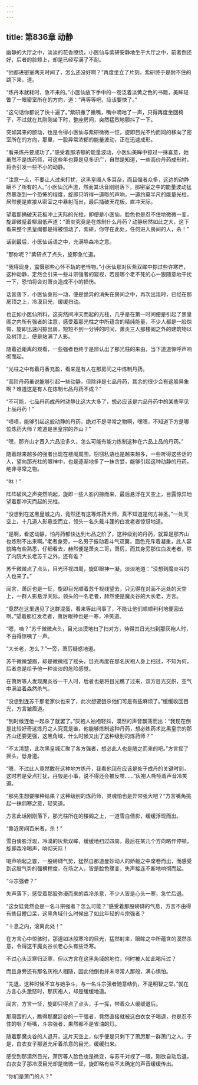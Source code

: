 ```yaml
---
---
---
```

title: 第836章 动静
---



幽静的大厅之中，淡淡的花香缭绕，小医仙与紫研安静地坐于大厅之中，前者倒还好，后者的脸颊上，却是已经写满了不耐。

“他都进密室两天时间了，怎么还没好啊？”再度坐立了片刻，紫研终于是耐不住的跳下来，道。

“炼丹本就耗时，急不来的。”小医仙放下手中的一卷泛着淡黄之色的书籍，美眸轻瞥了一眼密室所在的方向，道：“再等等吧，应该要快了。”

“这句话你都说了快十遍了。”紫研撇了撇嘴，嘴中嘀咕了一声，只得再度坐回椅子，不过就在其刚刚坐下时，整座房间，突然猛烈地颤抖了一下。

突如其来的颤动，也是令得小医仙与紫研微微一怔，旋即目光不约而同的移向了密室所在的方向，那里，一股异常浓郁的能量波动，正在迅速成形。

“看来炼丹要成功了。”感受着那浓郁的能量波动，小医仙美眸中掠过一抹喜意，她虽然不是炼药师，可这些年也算是见多识广，自然是知道，一些高价丹药成形时，将会引发一些不小的动静。

“注意一点，不要让人过来打扰，这黑皇阁人多耳杂，而且强者众多，这边的动静瞒不了所有的人。”小医仙沉声道，然而其话音刚刚落下，那密室之中的能量波动猛然暴涨到一个恐怖的程度，旋即只听得一道嘭的声响，一道约莫半尺的能量光柱，居然便是直接从密室之中暴射而出，最后捅破天花板，直冲天际。

望着那捅破天花板冲上天际的光柱，即便是小医仙，脸色也是忍不住地微微一变，旋即微蹙着柳眉低声道：“萧炎究竟是在炼制什么丹药？动静居然如此之大，这下看来整个黑皇阁都是得被惊动了，紫研，你守在此处，任何进入房间的人，杀！”

话到最后，小医仙话语之中，充满导森冷之意。

“那你呢？”紫研点了点头，旋即急忙道。

“我得现身，震慑那些心怀不轨的老怪物。”小医仙那对灰紫双眸中掠过些许寒芒，这种动静，定然会引来一些斗宗强者的窥视，若是哪个老不死的心一狠随意地干扰一下，恐怕将会对萧炎造成不小的损伤。

话音落下，小医仙身形一动，便是诡异的消失在房间之中，再次出现时，已经在那房顶之上，冷漠目光，缓缓扫动。

也正如小医仙所料，这突然间冲天而起的光柱，几乎是在第一时间便是引起了黑皇阁之内所有强者的注意，感受着那光柱之中所蕴含的精纯能量，不少人都是一脸惊愕，旋即迅速闪掠出房，短短不到一分钟的时间，萧炎三人那楼阁之外的建筑物以及树顶上，便是站满了人影。

随着近距离的观看，一些强者也终于是辨认出了那光柱的来由，当下道道惊呼声响彻而起。

“光柱之中有着丹香充盈，看来是有人在那房间之中炼制丹药。

“高阶丹药虽说能够引起一些动静，但除非是七品丹药，其余的很少会有这般异象啊？难道这是有人在炼制七品丹药不成？”

“不可能，七品丹药成丹时动静比这大大多了，想必应该是六品丹药中的某些罕见上品丹药！”

“啧啧，能够引起这般动静的丹药，绝对不是寻常之物啊，嘿嘿，不知道下方是哪位炼药大师？难道是黑皇宗的齐山？”

“嘿，那齐山才晋入六品没多久，怎么可能有能力炼制这种在六品上品的丹药。”

随着越来越多的强者出现在楼阁周围，窃窃私语也是越来越多，一些听得这些话的人，望向那光柱的眼神中，也是逐渐地多了一抹贪婪，能够引起这种动静的丹药，绝非寻常之物。

“咻！”

阵阵破风之声突然响起，旋即一些人影闪掠而来，最后悬浮在天空上，目露惊异地望着那冲天而起的光柱。

“没想到在这黑皇城之内，竟然还有这等炼药大师，真不知道是何方神圣。”一处天空上，十几道人影悬空而立，领头一名头戴斗篷的白发老者惊讶地道。

“是啊，看这动静，怕丹药都快达到七品之阶了，这种级别的丹药，就算是那齐山也炼制不出来啊。”老者身旁，一名男子振动着斗气双翼，面色充斥着凝重，此人容貌略有些熟悉，仔细看去，赫然便是萧炎二哥，萧厉，而其身旁那位白发老者，除了内院大长老苏千之外，还有谁？

苏千微微点了点头，目光环视四周，旋即眼神一凝，淡淡地道：“没想到魔炎谷的人也来了。”

闻言，萧厉也是一怔，旋即目光顺着苏千视线望去，只见得在对面不远处的天空上，一群人影悬浮天际，领头的一名老者，赫然便是魔炎谷的大长老，方言。

“竟然在这里遇见了这群混蛋，看来等此间事了，不能让他们顺顺利利地便回去啊。”望着那红发老者，萧厉眼神也是一寒，冷笑道。

“嗯，咦？”苏千微微点头，目光淡漠地扫了扫对方，待得其日光扫到那灰袍人时，不由得惊咦了一声。

“大长老，怎么？”一旁，萧厉疑惑地道。

苏千微微皱眉，却是微微摇了摇头，目光再度在那名灰袍人身上扫过，不知为何，后者总是给予他一种淡淡的危险感觉。

在萧厉等人发现魔炎谷一干人时，后者也是将目光瞧了过来，双方目光交织，空气中满溢着森然杀气。

“没想到连苏千那老家伙也来了，此次想要狙杀他们可是有些麻烦了。”缓缓收回目光，方言皱眉道。

“到时候连他一起杀了就罢了。”灰袍人袖袍轻抖，漠然的声音飘荡而出：“我现在倒是比较好奇这炼丹之人究竟是谁，他能够炼制这种丹药，想必炼药术比黑皇宗的那齐山还要更强，这黑角域，什么时候又出了这种级别的炼药师？”

“不太清楚，此次黑皇城汇聚了各方强者，想必此人也是随之而来的吧。”方言摇了摇头，低身道。

“嗯，不过此人竟然敢在这种地方炼丹，我看他现在应该是处于成丹的关键时刻，这时若是受点打扰，丹毁是小事，说不得还会被反噬……”灰袍人嘶哑着声音冷笑道。

“那先生想要哪种结果？这种级别的炼药师，灵魂怕也是异常强大吧？”方言嘴角挑起一抹佣寒之意，轻笑道。

方言此话刚刚落下，那光柱所在的楼阁之上，一道雪白倩影，缓缓浮现而出。

“靠近房间百米者，杀！”

雪白倩影浮现，冷漠的灰紫双眸，缓缓地扫过四周，最后在某几个方向略作停顿，旋即森冷喝声，响彻天际！

喝声响起之霎，一股磅礴气势，猛然自那道曼妙动人的娇躯之中席卷而出，而感受到这股气势的强横程度，在场之人，皆是脸色骤变，失声接连不断地响彻而起。

“斗宗强者？”

失声落下，感受着那股弥漫而来的森冷杀意，不少人皆是心头一寒，急忙后退。

“这女娃竟然会是一名斗宗强者？怎么可能？”感受着那股磅礴的气息，方言不由得有些目瞪口呆，这黑角域什么时候出了如此年轻的斗宗强者？

“十息之内，滚离此处！”

在方言心中惊骇时，那道如冰般寒冷的目光，猛然射来，眼眸之中所蕴含的漠然杀意，令得这干魔炎谷长老心头有些泛寒。

不过心头泛寒归泛寒，但以方言在这黑角域的地位，何时被人如此喝斥过？

而且身旁还有那名灰袍人相随，因此他倒也并未寻常人那般，满心惧怕。

“先退，这种时候不宜与她争斗，与一名斗宗强者随意结仇，不是明智之举。”就在方言心头激怒时，那灰袍人，却是缓缓地道。

闻言，方言一怔，旋即只得点了点头，手一挥，带着众人缓缓退后。

那周围的人，瞧得那魔廷谷的一干强者，竟然直接就被这白衣女子喝退，也是忍不住的咂了咂嘴，斗宗强者，果然都不是省油的灯。

随着那魔炎谷的人退开，这片天空上，似乎便是只剩下了萧厉那一群萧门之人，于是，白衣女子那道充斥着杀意的目光，缓缓扫来。

感受到那漠然目光，萧厉等人脸色也是微变，与苏千对视了一眼，刚欲自动后退，白衣女子那冷漠目光却是微微一怔，旋即略有些不太确定的声音缓缓传出。

“你们是萧门的人？”
